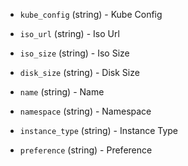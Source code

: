 <!-- Code generated from the comments of the Config struct in builder/kubevirt/iso/config.go; DO NOT EDIT MANUALLY -->

- `kube_config` (string) - Kube Config

- `iso_url` (string) - Iso Url

- `iso_size` (string) - Iso Size

- `disk_size` (string) - Disk Size

- `name` (string) - Name

- `namespace` (string) - Namespace

- `instance_type` (string) - Instance Type

- `preference` (string) - Preference

<!-- End of code generated from the comments of the Config struct in builder/kubevirt/iso/config.go; -->
